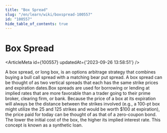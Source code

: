 ```yaml
---
title: "Box Spread"
slug: "/en/learn/wiki/boxspread-100557"
id: "100557"
hide_table_of_contents: true
---
```



# Box Spread

<ArticleMeta id={100557} updatedAt={'2023-09-26 13:58:51'} />
<div className='border-solid border-b border-t-0 my-4 border-[var(--ifm-color-gray-300)]' />

A box spread, or long box, is an options arbitrage strategy that combines buying a bull call spread with a matching bear put spread. A box spread can be thought of as two vertical spreads that each has the same strike prices and expiration dates.Box spreads are used for borrowing or lending at implied rates that are more favorable than a trader going to their prime broker, clearing firm, or bank. Because the price of a box at its expiration will always be the distance between the strikes involved (e.g., a 100-pt box might utilize the 25 and 125 strikes and would be worth $100 at expiration), the price paid for today can be thought of as that of a zero-coupon bond. The lower the initial cost of the box, the higher its implied interest rate. This concept is known as a synthetic loan.
